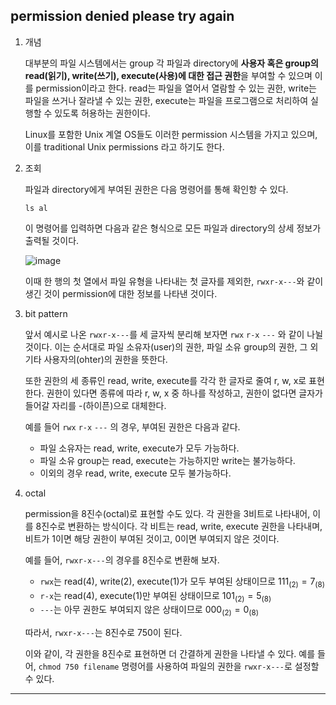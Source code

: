 ## permission denied please try again

1. 개념

   대부분의 파일 시스템에서는 group 각 파일과 directory에 **사용자 혹은 group의 read(읽기), write(쓰기), execute(사용)에 대한 접근 권한**을 부여할 수 있으며 이를 permission이라고 한다. read는 파일을 열어서 열람할 수 있는 권한, write는 파일을 쓰거나 잘라낼 수 있는 권한, execute는 파일을 프로그램으로 처리하여 실행할 수 있도록 허용하는 권한이다.

   Linux를 포함한 Unix 계열 OS들도 이러한 permission 시스템을 가지고 있으며, 이를 traditional Unix permissions 라고 하기도 한다.

2. 조회

   파일과 directory에게 부여된 권한은 다음 명령어를 통해 확인항 수 있다.

   ```shell
   ls al
   ```

   이 명령어를 입력하면 다음과 같은 형식으로 모든 파일과 directory의 상세 정보가 출력될 것이다.

   ![image](https://github.com/user-attachments/assets/0ac17d3e-d883-4705-adf7-c7833b7c2b20)

   이때 한 행의 첫 열에서 파일 유형을 나타내는 첫 글자를 제외한, `rwxr-x---`와 같이 생긴 것이 permission에 대한 정보를 나타낸 것이다.

3. bit pattern

   앞서 예시로 나온 `rwxr-x---`를 세 글자씩 분리해 보자면 `rwx` `r-x` `---` 와 같이 나뉠 것이다. 이는 순서대로 파일 소유자(user)의 권한, 파일 소유 group의 권한, 그 외 기타 사용자의(ohter)의 권한을 뜻한다.

   또한 권한의 세 종류인 read, write, execute를 각각 한 글자로 줄여 r, w, x로 표현한다. 권한이 있다면 종류에 따라 r, w, x 중 하나를 작성하고, 권한이 없다면 글자가 들어갈 자리를 -(하이픈)으로 대체한다.

   예를 들어 `rwx` `r-x` `---` 의 경우, 부여된 권한은 다음과 같다.

   - 파일 소유자는 read, write, execute가 모두 가능하다.
   - 파일 소유 group는 read, execute는 가능하지만 write는 불가능하다.
   - 이외의 경우 read, write, execute 모두 불가능하다.

4. octal

   permission을 8진수(octal)로 표현할 수도 있다. 각 권한을 3비트로 나타내어, 이를 8진수로 변환하는 방식이다. 각 비트는 read, write, execute 권한을 나타내며, 비트가 1이면 해당 권한이 부여된 것이고, 0이면 부여되지 않은 것이다.

   예를 들어, `rwxr-x---`의 경우를 8진수로 변환해 보자.

   - `rwx`는 read(4), write(2), execute(1)가 모두 부여된 상태이므로 $111_{(2)} = 7_{(8)}$
   - `r-x`는 read(4), execute(1)만 부여된 상태이므로 $101_{(2)} = 5_{(8)}$
   - `---`는 아무 권한도 부여되지 않은 상태이므로 $000_{(2)} = 0_{(8)}$

   따라서, `rwxr-x---`는 8진수로 750이 된다.

   이와 같이, 각 권한을 8진수로 표현하면 더 간결하게 권한을 나타낼 수 있다. 예를 들어, `chmod 750 filename` 명령어를 사용하여 파일의 권한을 `rwxr-x---`로 설정할 수 있다.

---
